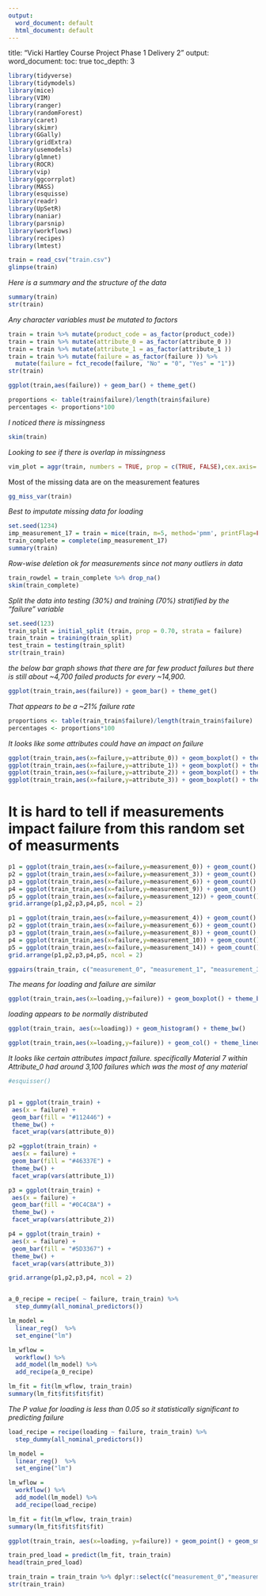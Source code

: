 ---
output:
  word_document: default
  html_document: default
---

title: "Vicki Hartley Course Project Phase 1 Delivery 2"
output:
  word_document:
    toc: true
    toc_depth: 3



```{r, include = FALSE}
library(tidyverse)
library(tidymodels)
library(mice) 
library(VIM) 
library(ranger) 
library(randomForest) 
library(caret)
library(skimr)
library(GGally)
library(gridExtra)
library(usemodels)
library(glmnet)
library(ROCR)
library(vip) 
library(ggcorrplot) 
library(MASS)
library(esquisse)
library(readr)
library(UpSetR)
library(naniar)
library(parsnip)
library(workflows)
library(recipes)
library(lmtest)
```



```{r}
train = read_csv("train.csv")
glimpse(train)
```

*Here is a summary and the structure of the data*
```{r}
summary(train)
str(train)
```

*Any character variables must be mutated to factors*
```{r}
train = train %>% mutate(product_code = as_factor(product_code))
train = train %>% mutate(attribute_0 = as_factor(attribute_0 ))
train = train %>% mutate(attribute_1 = as_factor(attribute_1 ))
train = train %>% mutate(failure = as_factor(failure )) %>%
  mutate(failure = fct_recode(failure, "No" = "0", "Yes" = "1"))
str(train)
```

```{r}
ggplot(train,aes(failure)) + geom_bar() + theme_get()
```
```{r}
proportions <- table(train$failure)/length(train$failure)
percentages <- proportions*100
```


*I noticed there is missingness*
```{r}
skim(train)
```

*Looking to see if there is overlap in missingness*
```{r}
vim_plot = aggr(train, numbers = TRUE, prop = c(TRUE, FALSE),cex.axis=.9)
```
Most of the missing data are on the measurement features 
```{r}
gg_miss_var(train)
```



*Best to imputate missing data for loading*
```{r}
set.seed(1234) 
imp_measurement_17 = train = mice(train, m=5, method='pmm', printFlag=FALSE)
train_complete = complete(imp_measurement_17)
summary(train)
```

*Row-wise deletion ok for measurements since not many outliers in data* 
```{r}
train_rowdel = train_complete %>% drop_na() 
skim(train_complete)
```



*Split the data into testing (30%) and training (70%) stratified by the "failure" variable*
```{r}
set.seed(123)
train_split = initial_split (train, prop = 0.70, strata = failure)
train_train = training(train_split)
test_train = testing(train_split)
str(train_train)
```





*the below bar graph shows that there are far few product failures but there is still about ~4,700 failed products for every ~14,900.*
```{r}
ggplot(train_train,aes(failure)) + geom_bar() + theme_get()
```

*That appears to be a ~21% failure rate*
```{r}
proportions <- table(train_train$failure)/length(train_train$failure)
percentages <- proportions*100
```


*It looks like some attributes could have an impact on failure*
```{r}
ggplot(train_train,aes(x=failure,y=attribute_0)) + geom_boxplot() + theme_get() + geom_jitter()
ggplot(train_train,aes(x=failure,y=attribute_1)) + geom_boxplot() + theme_bw() + geom_jitter()
ggplot(train_train,aes(x=failure,y=attribute_2)) + geom_boxplot() + theme_bw() + geom_jitter()
ggplot(train_train,aes(x=failure,y=attribute_3)) + geom_boxplot() + theme_bw() + geom_jitter()
```

# It is hard to tell if measurements impact failure from this random set of measurments
```{r}
p1 = ggplot(train_train,aes(x=failure,y=measurement_0)) + geom_count()
p2 = ggplot(train_train,aes(x=failure,y=measurement_3)) + geom_count()
p3 = ggplot(train_train,aes(x=failure,y=measurement_6)) + geom_count()
p4 = ggplot(train_train,aes(x=failure,y=measurement_9)) + geom_count()
p5 = ggplot(train_train,aes(x=failure,y=measurement_12)) + geom_count()
grid.arrange(p1,p2,p3,p4,p5, ncol = 2)
```
```{r}
p1 = ggplot(train_train,aes(x=failure,y=measurement_4)) + geom_count()
p2 = ggplot(train_train,aes(x=failure,y=measurement_6)) + geom_count()
p3 = ggplot(train_train,aes(x=failure,y=measurement_8)) + geom_count()
p4 = ggplot(train_train,aes(x=failure,y=measurement_10)) + geom_count()
p5 = ggplot(train_train,aes(x=failure,y=measurement_14)) + geom_count()
grid.arrange(p1,p2,p3,p4,p5, ncol = 2)
```



```{r}
ggpairs(train_train, c("measurement_0", "measurement_1", "measurement_3", "measurement_4", "failure") +  theme_bw()
```


*The means for loading and failure are similar*
```{r}
ggplot(train_train,aes(x=loading,y=failure)) + geom_boxplot() + theme_bw()
```

*loading appears to be normally distributed*
```{r}
ggplot(train_train, aes(x=loading)) + geom_histogram() + theme_bw()
```
```{r}
ggplot(train_train,aes(x=loading,y=failure)) + geom_col() + theme_linedraw()
```


*It looks like certain attributes impact failure.*
*specifically Material 7 within Attribute_0 had around 3,100 failures which was the most of any material*
```{r}
#esquisser()


p1 = ggplot(train_train) +
 aes(x = failure) +
 geom_bar(fill = "#112446") +
 theme_bw() +
 facet_wrap(vars(attribute_0))

p2 =ggplot(train_train) +
 aes(x = failure) +
 geom_bar(fill = "#46337E") +
 theme_bw() +
 facet_wrap(vars(attribute_1))

p3 = ggplot(train_train) +
 aes(x = failure) +
 geom_bar(fill = "#0C4C8A") +
 theme_bw() +
 facet_wrap(vars(attribute_2))

p4 = ggplot(train_train) +
 aes(x = failure) +
 geom_bar(fill = "#5D3367") +
 theme_bw() +
 facet_wrap(vars(attribute_3))

grid.arrange(p1,p2,p3,p4, ncol = 2)

```

```{r}

```


```{r}
a_0_recipe = recipe( ~ failure, train_train) %>%
  step_dummy(all_nominal_predictors())

lm_model = 
  linear_reg()  %>% 
  set_engine("lm")  

lm_wflow = 
  workflow() %>% 
  add_model(lm_model) %>% 
  add_recipe(a_0_recipe)

lm_fit = fit(lm_wflow, train_train)
summary(lm_fit$fit$fit$fit)
```






*The P value for loading is less than 0.05 so it statistically significant to predicting failure*
```{r}
load_recipe = recipe(loading ~ failure, train_train) %>%
  step_dummy(all_nominal_predictors())

lm_model = 
  linear_reg()  %>% 
  set_engine("lm")  

lm_wflow = 
  workflow() %>% 
  add_model(lm_model) %>% 
  add_recipe(load_recipe)

lm_fit = fit(lm_wflow, train_train)
summary(lm_fit$fit$fit$fit)
```


```{r}
ggplot(train_train, aes(x=loading, y=failure)) + geom_point() + geom_smooth(method = "lm",se=FALSE, color="red") + theme_bw()
```



```{r}
train_pred_load = predict(lm_fit, train_train)
head(train_pred_load) 
```

```{r}
train_train = train_train %>% dplyr::select(c("measurement_0","measurement_1","measurement_3","measurement_4","failure")) 
str(train_train)
```

